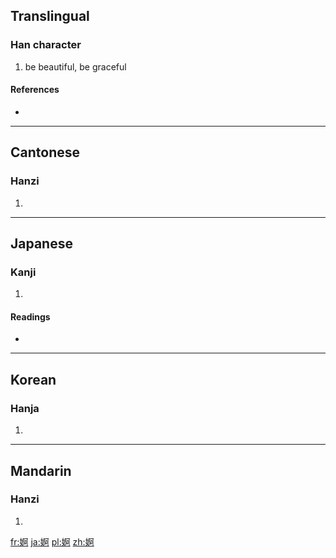 {{also|娿}}
==Translingual==

===Han character===
{{Han char|rn=38|rad=女|as=08|sn=11|four=4142<sub>0</sub>|canj=女弓中口 (VNLR)}}

# be beautiful, be graceful

====References====
* {{Han ref|kx=0263.470|dkj=06382|dj=0530.320|hdz=21054.080|uh=5A40|ud=23104|bh=B0FE|bd=45310}}

----

==Cantonese==

===Hanzi===
{{yue-hanzi|jyut=|y=o2}}

# {{defn|Cantonese|sort=女08}}

----

==Japanese==

===Kanji===
{{ja-kanji|grade=|rs=女08}}

# {{defn|Japanese|sort=女08}}

====Readings====
* {{ja-readings|on=[[あ]] (a)|kun=[[たおやか]] (taoyaka)}}

----

==Korean==

===Hanja===
{{ko-hanja|hangeul=아|rv=a|mr=a}}

# {{defn|Korean|sort=女08}}

----

==Mandarin==

===Hanzi===
{{cmn-hanzi|pin=[[ē]] ([[e1]])|wg=o<sup>1</sup>}}

# {{defn|Mandarin|sort=女08}}

[[fr:婀]]
[[ja:婀]]
[[pl:婀]]
[[zh:婀]]